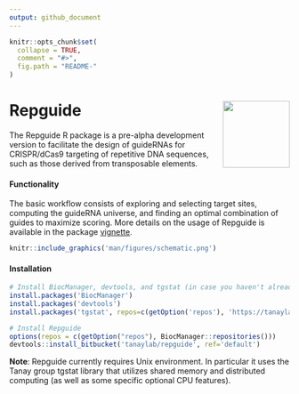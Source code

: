 ```yaml
---
output: github_document
---
```


```r
knitr::opts_chunk$set(
  collapse = TRUE,
  comment = "#>",
  fig.path = "README-"
)
```

# Repguide <img src="man/figures/logo.png" align="right" alt="" width="120" />

The Repguide R package is a pre-alpha development version to facilitate the design of guideRNAs for CRISPR/dCas9 targeting of repetitive DNA sequences, such as those derived from transposable elements. 

#### Functionality

The basic workflow consists of exploring and selecting target sites, computing the guideRNA universe, and finding an optimal combination of guides to maximize scoring. More details on the usage of Repguide is available in the package [vignette](https://tanaylab.bitbucket.io/Repguide/articles/Repguide.html). 
 
```r
knitr::include_graphics('man/figures/schematic.png')
```

#### Installation

```r
# Install BiocManager, devtools, and tgstat (in case you haven't already)
install.packages('BiocManager')
install.packages('devtools')
install.packages('tgstat', repos=c(getOption('repos'), 'https://tanaylab.bitbucket.io/repo'))

# Install Repguide
options(repos = c(getOption("repos"), BiocManager::repositories()))
devtools::install_bitbucket('tanaylab/repguide', ref='default')
```

**Note**: Repguide currently requires Unix environment. In particular it uses the Tanay group tgstat library that utilizes shared memory and distributed computing (as well as some specific optional CPU features).